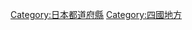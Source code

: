 {{Catnav|頁面分類|各種主題的頁面分類|按國家分類|各國行政區劃|日本行政區劃|日本都道府縣}}
{{catmore}}
{{日本行政區劃分類導航|}}
{{Commons category|Tokushima prefecture}}

{{DEFAULTSORT:Tokushima}}
[[Category:日本都道府縣|Category:日本都道府縣]]
[[Category:四國地方|Category:四國地方]]